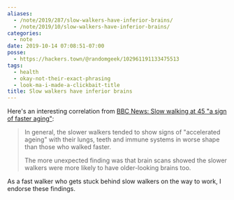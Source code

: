 ```yaml
---
aliases:
  - /note/2019/287/slow-walkers-have-inferior-brains/
  - /note/2019/10/slow-walkers-have-inferior-brains/
categories:
  - note
date: 2019-10-14 07:08:51-07:00
posse:
  - https://hackers.town/@randomgeek/102961191133475513
tags:
  - health
  - okay-not-their-exact-phrasing
  - look-ma-i-made-a-clickbait-title
title: Slow walkers have inferior brains
---
```


Here's an interesting correlation from
[BBC News: Slow walking at 45 "a sign of faster aging"][bbc-news]:

> In general, the slower walkers tended to show signs of "accelerated ageing" with their lungs, teeth and
> immune systems in worse shape than those who walked faster.
>
> The more unexpected finding was that brain scans showed the slower walkers were more likely to have
> older-looking brains too.

As a fast walker who gets stuck behind slow walkers on the way to work, I endorse these findings.

[bbc-news]: https://www.bbc.com/news/health-50015982
